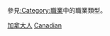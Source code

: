 {{Catnav|頁面分類|各種主題的頁面分類|按國家分類|各國人物|加拿大人}}
{{Catnav|頁面分類|人物|職業|按职业分类的各国人物}}
{{Catnav|頁面分類|人物|各國人物|加拿大人}}

參見[[:Category:職業|:Category:職業]]中的職業類型。
{{Commons category|People of Canada by occupation}}

[[Category:加拿大人|]]
[[Category:各職業諸國人物|Canadian]]